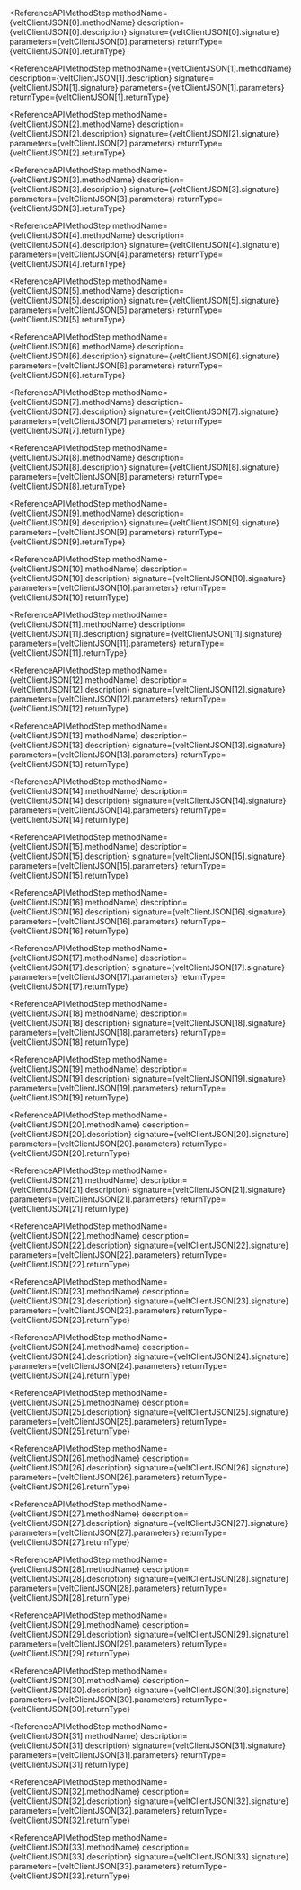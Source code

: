 



<ReferenceAPIMethodStep 
    methodName={veltClientJSON[0].methodName}
    description={veltClientJSON[0].description}
    signature={veltClientJSON[0].signature}
    parameters={veltClientJSON[0].parameters}
    returnType={veltClientJSON[0].returnType}
></ReferenceAPIMethodStep>

<ReferenceAPIMethodStep 
    methodName={veltClientJSON[1].methodName}
    description={veltClientJSON[1].description}
    signature={veltClientJSON[1].signature}
    parameters={veltClientJSON[1].parameters}
    returnType={veltClientJSON[1].returnType}
></ReferenceAPIMethodStep>

<ReferenceAPIMethodStep 
    methodName={veltClientJSON[2].methodName}
    description={veltClientJSON[2].description}
    signature={veltClientJSON[2].signature}
    parameters={veltClientJSON[2].parameters}
    returnType={veltClientJSON[2].returnType}
></ReferenceAPIMethodStep>

<ReferenceAPIMethodStep 
    methodName={veltClientJSON[3].methodName}
    description={veltClientJSON[3].description}
    signature={veltClientJSON[3].signature}
    parameters={veltClientJSON[3].parameters}
    returnType={veltClientJSON[3].returnType}
></ReferenceAPIMethodStep>

<ReferenceAPIMethodStep 
    methodName={veltClientJSON[4].methodName}
    description={veltClientJSON[4].description}
    signature={veltClientJSON[4].signature}
    parameters={veltClientJSON[4].parameters}
    returnType={veltClientJSON[4].returnType}
></ReferenceAPIMethodStep>

<ReferenceAPIMethodStep 
    methodName={veltClientJSON[5].methodName}
    description={veltClientJSON[5].description}
    signature={veltClientJSON[5].signature}
    parameters={veltClientJSON[5].parameters}
    returnType={veltClientJSON[5].returnType}
></ReferenceAPIMethodStep>

<ReferenceAPIMethodStep 
    methodName={veltClientJSON[6].methodName}
    description={veltClientJSON[6].description}
    signature={veltClientJSON[6].signature}
    parameters={veltClientJSON[6].parameters}
    returnType={veltClientJSON[6].returnType}
></ReferenceAPIMethodStep>

<ReferenceAPIMethodStep 
    methodName={veltClientJSON[7].methodName}
    description={veltClientJSON[7].description}
    signature={veltClientJSON[7].signature}
    parameters={veltClientJSON[7].parameters}
    returnType={veltClientJSON[7].returnType}
></ReferenceAPIMethodStep>

<ReferenceAPIMethodStep 
    methodName={veltClientJSON[8].methodName}
    description={veltClientJSON[8].description}
    signature={veltClientJSON[8].signature}
    parameters={veltClientJSON[8].parameters}
    returnType={veltClientJSON[8].returnType}
></ReferenceAPIMethodStep>

<ReferenceAPIMethodStep 
    methodName={veltClientJSON[9].methodName}
    description={veltClientJSON[9].description}
    signature={veltClientJSON[9].signature}
    parameters={veltClientJSON[9].parameters}
    returnType={veltClientJSON[9].returnType}
></ReferenceAPIMethodStep>

<ReferenceAPIMethodStep 
    methodName={veltClientJSON[10].methodName}
    description={veltClientJSON[10].description}
    signature={veltClientJSON[10].signature}
    parameters={veltClientJSON[10].parameters}
    returnType={veltClientJSON[10].returnType}
></ReferenceAPIMethodStep>

<ReferenceAPIMethodStep 
    methodName={veltClientJSON[11].methodName}
    description={veltClientJSON[11].description}
    signature={veltClientJSON[11].signature}
    parameters={veltClientJSON[11].parameters}
    returnType={veltClientJSON[11].returnType}
></ReferenceAPIMethodStep>

<ReferenceAPIMethodStep 
    methodName={veltClientJSON[12].methodName}
    description={veltClientJSON[12].description}
    signature={veltClientJSON[12].signature}
    parameters={veltClientJSON[12].parameters}
    returnType={veltClientJSON[12].returnType}
></ReferenceAPIMethodStep>

<ReferenceAPIMethodStep 
    methodName={veltClientJSON[13].methodName}
    description={veltClientJSON[13].description}
    signature={veltClientJSON[13].signature}
    parameters={veltClientJSON[13].parameters}
    returnType={veltClientJSON[13].returnType}
></ReferenceAPIMethodStep>

<ReferenceAPIMethodStep 
    methodName={veltClientJSON[14].methodName}
    description={veltClientJSON[14].description}
    signature={veltClientJSON[14].signature}
    parameters={veltClientJSON[14].parameters}
    returnType={veltClientJSON[14].returnType}
></ReferenceAPIMethodStep>

<ReferenceAPIMethodStep 
    methodName={veltClientJSON[15].methodName}
    description={veltClientJSON[15].description}
    signature={veltClientJSON[15].signature}
    parameters={veltClientJSON[15].parameters}
    returnType={veltClientJSON[15].returnType}
></ReferenceAPIMethodStep>

<ReferenceAPIMethodStep 
    methodName={veltClientJSON[16].methodName}
    description={veltClientJSON[16].description}
    signature={veltClientJSON[16].signature}
    parameters={veltClientJSON[16].parameters}
    returnType={veltClientJSON[16].returnType}
></ReferenceAPIMethodStep>

<ReferenceAPIMethodStep 
    methodName={veltClientJSON[17].methodName}
    description={veltClientJSON[17].description}
    signature={veltClientJSON[17].signature}
    parameters={veltClientJSON[17].parameters}
    returnType={veltClientJSON[17].returnType}
></ReferenceAPIMethodStep>

<ReferenceAPIMethodStep 
    methodName={veltClientJSON[18].methodName}
    description={veltClientJSON[18].description}
    signature={veltClientJSON[18].signature}
    parameters={veltClientJSON[18].parameters}
    returnType={veltClientJSON[18].returnType}
></ReferenceAPIMethodStep>

<ReferenceAPIMethodStep 
    methodName={veltClientJSON[19].methodName}
    description={veltClientJSON[19].description}
    signature={veltClientJSON[19].signature}
    parameters={veltClientJSON[19].parameters}
    returnType={veltClientJSON[19].returnType}
></ReferenceAPIMethodStep>

<ReferenceAPIMethodStep 
    methodName={veltClientJSON[20].methodName}
    description={veltClientJSON[20].description}
    signature={veltClientJSON[20].signature}
    parameters={veltClientJSON[20].parameters}
    returnType={veltClientJSON[20].returnType}
></ReferenceAPIMethodStep>

<ReferenceAPIMethodStep 
    methodName={veltClientJSON[21].methodName}
    description={veltClientJSON[21].description}
    signature={veltClientJSON[21].signature}
    parameters={veltClientJSON[21].parameters}
    returnType={veltClientJSON[21].returnType}
></ReferenceAPIMethodStep>

<ReferenceAPIMethodStep 
    methodName={veltClientJSON[22].methodName}
    description={veltClientJSON[22].description}
    signature={veltClientJSON[22].signature}
    parameters={veltClientJSON[22].parameters}
    returnType={veltClientJSON[22].returnType}
></ReferenceAPIMethodStep>

<ReferenceAPIMethodStep 
    methodName={veltClientJSON[23].methodName}
    description={veltClientJSON[23].description}
    signature={veltClientJSON[23].signature}
    parameters={veltClientJSON[23].parameters}
    returnType={veltClientJSON[23].returnType}
></ReferenceAPIMethodStep>

<ReferenceAPIMethodStep 
    methodName={veltClientJSON[24].methodName}
    description={veltClientJSON[24].description}
    signature={veltClientJSON[24].signature}
    parameters={veltClientJSON[24].parameters}
    returnType={veltClientJSON[24].returnType}
></ReferenceAPIMethodStep>

<ReferenceAPIMethodStep 
    methodName={veltClientJSON[25].methodName}
    description={veltClientJSON[25].description}
    signature={veltClientJSON[25].signature}
    parameters={veltClientJSON[25].parameters}
    returnType={veltClientJSON[25].returnType}
></ReferenceAPIMethodStep>

<ReferenceAPIMethodStep 
    methodName={veltClientJSON[26].methodName}
    description={veltClientJSON[26].description}
    signature={veltClientJSON[26].signature}
    parameters={veltClientJSON[26].parameters}
    returnType={veltClientJSON[26].returnType}
></ReferenceAPIMethodStep>

<ReferenceAPIMethodStep 
    methodName={veltClientJSON[27].methodName}
    description={veltClientJSON[27].description}
    signature={veltClientJSON[27].signature}
    parameters={veltClientJSON[27].parameters}
    returnType={veltClientJSON[27].returnType}
></ReferenceAPIMethodStep>

<ReferenceAPIMethodStep 
    methodName={veltClientJSON[28].methodName}
    description={veltClientJSON[28].description}
    signature={veltClientJSON[28].signature}
    parameters={veltClientJSON[28].parameters}
    returnType={veltClientJSON[28].returnType}
></ReferenceAPIMethodStep>

<ReferenceAPIMethodStep 
    methodName={veltClientJSON[29].methodName}
    description={veltClientJSON[29].description}
    signature={veltClientJSON[29].signature}
    parameters={veltClientJSON[29].parameters}
    returnType={veltClientJSON[29].returnType}
></ReferenceAPIMethodStep>

<ReferenceAPIMethodStep 
    methodName={veltClientJSON[30].methodName}
    description={veltClientJSON[30].description}
    signature={veltClientJSON[30].signature}
    parameters={veltClientJSON[30].parameters}
    returnType={veltClientJSON[30].returnType}
></ReferenceAPIMethodStep>

<ReferenceAPIMethodStep 
    methodName={veltClientJSON[31].methodName}
    description={veltClientJSON[31].description}
    signature={veltClientJSON[31].signature}
    parameters={veltClientJSON[31].parameters}
    returnType={veltClientJSON[31].returnType}
></ReferenceAPIMethodStep>

<ReferenceAPIMethodStep 
    methodName={veltClientJSON[32].methodName}
    description={veltClientJSON[32].description}
    signature={veltClientJSON[32].signature}
    parameters={veltClientJSON[32].parameters}
    returnType={veltClientJSON[32].returnType}
></ReferenceAPIMethodStep>


<ReferenceAPIMethodStep 
    methodName={veltClientJSON[33].methodName}
    description={veltClientJSON[33].description}
    signature={veltClientJSON[33].signature}
    parameters={veltClientJSON[33].parameters}
    returnType={veltClientJSON[33].returnType}
></ReferenceAPIMethodStep>
